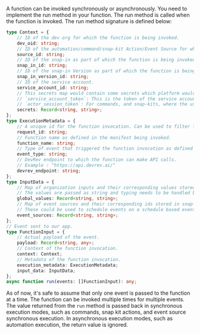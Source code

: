 A function can be invoked synchronously or asynchronously.
You need to implement the run method in your function. The run method is called when the function is invoked. The run method signature is defined below:
```typescript
type Context = {
    // ID of the dev org for which the function is being invoked.
    dev_oid: string;
    // ID of the automation/command/snap-kit Action/Event Source for which the function is being invoked.
    source_id: string;
    // ID of the snap-in as part of which the function is being invoked.
    snap_in_id: string;
    // ID of the snap-in Version as part of which the function is being invoked.
    snap_in_version_id: string;
    // ID of the service account.
    service_account_id: string;
    // This secrets map would contain some secrets which platform would provide to the snap-in.
    // `service_account_token`: This is the token of the service account which belongs to this snap-in. This can be used to make API calls to DevRev. 
    // `actor_session_token`: For commands, and snap-kits, where the user is performing some action, this is the token of the user who is performing the action.
    secrets: Record<string, string>;
};
type ExecutionMetadata = {
    // A unique id for the function invocation. Can be used to filter logs for a particular invocation.
    request_id: string;
    // Function name as defined in the manifest being invoked.
    function_name: string;
    // Type of event that triggered the function invocation as defined in manifest.
    event_type: string;
    // DevRev endpoint to which the function can make API calls.
    // Example : "https://api.devrev.ai/"
    devrev_endpoint: string;
};
type InputData = {
    // Map of organization inputs and their corresponding values stored in snap-in.
    // The values are passed as string and typing needs to be handled by the function
    global_values: Record<string, string>;
    // Map of event sources and their corresponding ids stored in snap-in.
    // These could be used to schedule events on a schedule based event source.
    event_sources: Record<string, string>;
};
// Event sent to our app.
type FunctionInput = {
    // Actual payload of the event.
    payload: Record<string, any>;
    // Context of the function invocation.
    context: Context;
    // Metadata of the function invocation.
    execution_metadata: ExecutionMetadata;
    input_data: InputData;
};
async function run(events: []FunctionInput): any;
```
As of now, it's safe to assume that only one event is passed to the function at a time. The function can be invoked multiple times for multiple events.
The value returned from the `run` method is passed back in synchronous execution modes, such as commands, snap kit actions, and event source synchronous execution. In asynchronous execution modes, such as automation execution, the return value is ignored.
